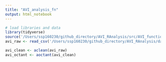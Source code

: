 ```yaml
---
title: "AVI_analysis_fn"
output: html_notebook
---
```


```r
# load libraries and data
library(tidyverse)
source('/Users/ssp160230/github_directory/AVI_RAnalysis/src/AVI_functions.R')
avi_raw <- read_csv('/Users/ssp160230/github_directory/AVI_RAnalysis/data/AVI_data.csv')
```

```r
avi_clean <- aclean(avi_raw)
avi_octant <- aoctant(avi_clean)
```
